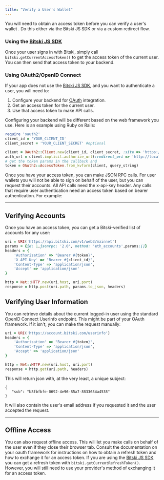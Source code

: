 ```yaml
---
title: "Verify a User's Wallet"
---
```


You will need to obtain an access token before you can verify a user's wallet .
Do this either via the Bitski JS SDK or via a custom redirect flow.

### Using the [Bitski JS SDK](https://github.com/BitskiCo/bitski-js/)

Once your user signs in with Bitski, simply call
`bitski.getCurrentAccessToken()` to get the access token of the current user.
You can then send that access token to your backend.

### Using OAuth2/OpenID Connect

If your app does not use the
[Bitski JS SDK](https://github.com/BitskiCo/bitski-js/), and you want to
authenticate a user, you will need to:

1. Configure your backend for [OAuth](/build-with-bitski/authentication) integration.
2. Get an access token for the current user.
3. Use that access token to make API calls.

Configuring your backend will be different based on the web framework you use.
Here is an example using Ruby on Rails:

```ruby Ruby
require 'oauth2'
client_id = 'YOUR_CLIENT_ID'
client_secret = 'YOUR_CLIENT_SECRET' #optional

client = OAuth2::Client.new(client_id, client_secret, :site => 'https://account.bitski.com')
auth_url = client.implicit.authorize_url(:redirect_uri => 'http://localhost:8080/oauth/callback')
# get the token params in the callback and
token = OAuth2::AccessToken.from_kvform(client, query_string)
```

Once you have your access token, you can make JSON RPC calls. For user wallets
you will not be able to sign on behalf of the user, but you can request their
accounts. All API calls need the x-api-key header. Any calls that require user
authentication need an access token based on bearer authentication. For example:

---

## Verifying Accounts

Once you have an access token, you can get a Bitski-verified list of accounts
for any user:

```ruby Ruby
uri = URI('https://api.bitski.com/v1/web3/mainnet')
params = {id: 1,jsonrpc: '2.0', method: 'eth_accounts',params:[]}
headers = {
    'Authorization' => "Bearer #{token}",
    'X-API-Key' => "Bearer #{client_id}",
    'Content-Type' => 'application/json',
    'Accept' => 'application/json'
}

http = Net::HTTP.new(uri.host, uri.port)
response = http.post(uri.path, params.to_json, headers)
```

## Verifying User Information

You can retrieve details about the current logged-in user using the standard
OpenID Connect UserInfo endpoint. This might be part of your OAuth framework. If
it isn't, you can make the request manually:

```ruby Ruby
uri = URI('https://account.bitski.com/userinfo')
headers = {
    'Authorization' => "Bearer #{token}",
    'Content-Type' => 'application/json',
    'Accept' => 'application/json'
}

http = Net::HTTP.new(uri.host, uri.port)
response = http.get(uri.path, headers)
```

This will return json with, at the very least, a unique subject:

```
{
   "sub": "b8fbfbfe-0692-4e96-85a7-8833634a4538"
}
```

It will also contain the user's email address if you requested it and the user
accepted the request.

---

## Offline Access

You can also request offline access. This will let you make calls on behalf of
the user even if they close their browser tab. Consult the documentation on your
oauth framework for instructions on how to obtain a refresh token and how to
exchange it for an access token. If you are using the
[Bitski JS SDK](https://github.com/BitskiCo/bitski-js/) you can get a refresh
token with `bitski.getCurrentRefreshToken()`. However, you will still need to
use your provider's method of exchanging it for an access token.
